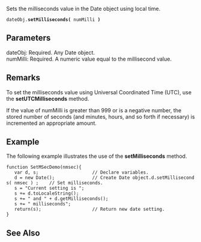 Sets the milliseconds value in the Date object using local time.

 dateObj.'''setMilliseconds(''' numMilli ''')''' 
==Parameters==
; dateObj: Required. Any Date object.
; numMilli: Required. A numeric value equal to the millisecond value.

==Remarks==
To set the milliseconds value using Universal Coordinated Time (UTC), use the '''setUTCMilliseconds''' method.

If the value of numMilli is greater than 999 or is a negative number, the stored number of seconds (and minutes, hours, and so forth if necessary) is incremented an appropriate amount.


==Example==
The following example illustrates the use of the '''setMilliseconds''' method.

 function SetMSecDemo(nmsec){
    var d, s;                    // Declare variables.
    d = new Date();              // Create Date object.d.setMilliseconds( nmsec ) ;    // Set milliseconds.
    s = "Current setting is ";
    s += d.toLocaleString();
    s += " and " + d.getMilliseconds();
    s += " milliseconds";
    return(s);                   // Return new date setting.
 }

==See Also==

              

              

              
